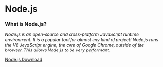 # Node.js

### What is Node.js?

_Node.js is an open-source and cross-platform JavaScript runtime environment. It is a popular tool for almost any kind of project! Node.js runs the V8 JavaScript engine, the core of Google Chrome, outside of the browser. This allows Node.js to be very performant._

<a href="https://nodejs.org/en/download/" target="_blank">
  Node.js Download
</a>
